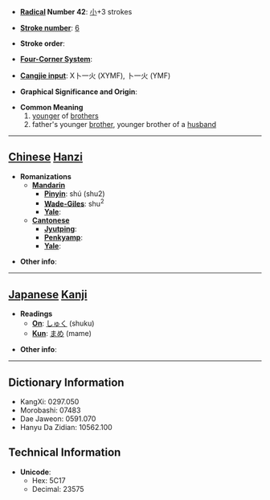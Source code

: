 * '''[[Wiktionary:Chinese radical index| Radical]] Number 42''': [[Wiktionary:Chinese radical index 小|小]]+3 strokes

* '''[[Wiktionary:Chinese total strokes index|Stroke number]]''': [[Wiktionary:Chinese total strokes index 6|6]]

* '''Stroke order''': 

* '''[[Wiktionary:Chinese four corner index|Four-Corner System]]''': 

* '''[[Wiktionary:Chinese Cangjie index|Cangjie input]]''': X卜一火 (XYMF), 卜一火 (YMF)

* '''Graphical Significance and Origin''': 

* '''Common Meaning'''
*#[[younger]] of [[brother]]s
*# father's younger [[brother]], younger brother of a [[husband]]


----

== [[Chinese]] [[Hanzi]] ==

* '''Romanizations'''
** '''[[Mandarin]]'''
*** '''[[Pinyin]]''': shú (shu2)
*** '''[[Wade-Giles]]''': shu<sup>2</sup>
*** '''[[Yale]]''': 
** '''[[Cantonese]]'''
*** '''[[Jyutping]]''':
*** '''[[Penkyamp]]''': 
*** '''[[Yale]]''': 

* '''Other info''': 

----

== [[Japanese]] [[Kanji]] ==

* '''Readings'''
** '''[[On]]''': [[しゅく]] (shuku)
** '''[[Kun]]''': [[まめ]] (mame)

* '''Other info''':  

----

== Dictionary Information ==

* KangXi: 0297.050
* Morobashi: 07483
* Dae Jaweon: 0591.070
* Hanyu Da Zidian: 10562.100

== Technical Information ==

* '''Unicode''':
** Hex: 5C17
** Decimal: 23575